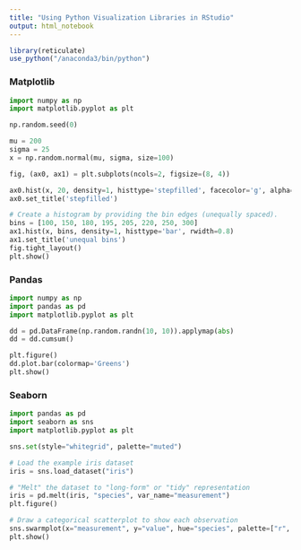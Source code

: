 ```yaml
---
title: "Using Python Visualization Libraries in RStudio"
output: html_notebook
---
```


```r
library(reticulate)
use_python("/anaconda3/bin/python")
```

### Matplotlib

```python
import numpy as np
import matplotlib.pyplot as plt

np.random.seed(0)

mu = 200
sigma = 25
x = np.random.normal(mu, sigma, size=100)

fig, (ax0, ax1) = plt.subplots(ncols=2, figsize=(8, 4))

ax0.hist(x, 20, density=1, histtype='stepfilled', facecolor='g', alpha=0.75)
ax0.set_title('stepfilled')

# Create a histogram by providing the bin edges (unequally spaced).
bins = [100, 150, 180, 195, 205, 220, 250, 300]
ax1.hist(x, bins, density=1, histtype='bar', rwidth=0.8)
ax1.set_title('unequal bins')
fig.tight_layout()
plt.show()
```

### Pandas

```python
import numpy as np
import pandas as pd
import matplotlib.pyplot as plt

dd = pd.DataFrame(np.random.randn(10, 10)).applymap(abs)
dd = dd.cumsum()

plt.figure()
dd.plot.bar(colormap='Greens')
plt.show()
```

### Seaborn

```python
import pandas as pd
import seaborn as sns
import matplotlib.pyplot as plt

sns.set(style="whitegrid", palette="muted")

# Load the example iris dataset
iris = sns.load_dataset("iris")

# "Melt" the dataset to "long-form" or "tidy" representation
iris = pd.melt(iris, "species", var_name="measurement")
plt.figure()

# Draw a categorical scatterplot to show each observation
sns.swarmplot(x="measurement", y="value", hue="species", palette=["r", "c", "y"], data=iris)
plt.show()
```

